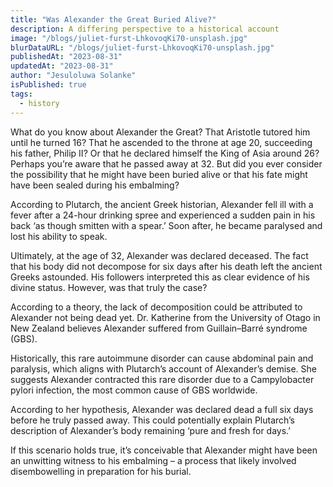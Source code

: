 ```yaml
---
title: "Was Alexander the Great Buried Alive?"
description: A differing perspective to a historical account
image: "/blogs/juliet-furst-LhkovoqKi70-unsplash.jpg"
blurDataURL: "/blogs/juliet-furst-LhkovoqKi70-unsplash.jpg"
publishedAt: "2023-08-31"
updatedAt: "2023-08-31"
author: "Jesuloluwa Solanke"
isPublished: true
tags:
  - history
---
```


What do you know about Alexander the Great? That Aristotle tutored him until he turned 16? That he ascended to the throne at age 20, succeeding his father, Philip II? Or that he declared himself the King of Asia around 26? Perhaps you’re aware that he passed away at 32. But did you ever consider the possibility that he might have been buried alive or that his fate might have been sealed during his embalming?

According to Plutarch, the ancient Greek historian, Alexander fell ill with a fever after a 24-hour drinking spree and experienced a sudden pain in his back ‘as though smitten with a spear.’ Soon after, he became paralysed and lost his ability to speak.

Ultimately, at the age of 32, Alexander was declared deceased. The fact that his body did not decompose for six days after his death left the ancient Greeks astounded. His followers interpreted this as clear evidence of his divine status. However, was that truly the case?

According to a theory, the lack of decomposition could be attributed to Alexander not being dead yet. Dr. Katherine from the University of Otago in New Zealand believes Alexander suffered from Guillain–Barré syndrome (GBS).

Historically, this rare autoimmune disorder can cause abdominal pain and paralysis, which aligns with Plutarch’s account of Alexander’s demise. She suggests Alexander contracted this rare disorder due to a Campylobacter pylori infection, the most common cause of GBS worldwide.

According to her hypothesis, Alexander was declared dead a full six days before he truly passed away. This could potentially explain Plutarch’s description of Alexander’s body remaining ‘pure and fresh for days.’

If this scenario holds true, it’s conceivable that Alexander might have been an unwitting witness to his embalming – a process that likely involved disembowelling in preparation for his burial.
